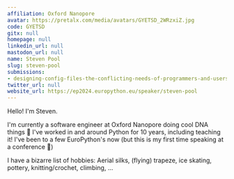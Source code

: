 ```yaml
---
affiliation: Oxford Nanopore
avatar: https://pretalx.com/media/avatars/GYETSD_2WRzxiZ.jpg
code: GYETSD
gitx: null
homepage: null
linkedin_url: null
mastodon_url: null
name: Steven Pool
slug: steven-pool
submissions:
- designing-config-files-the-conflicting-needs-of-programmers-and-users
twitter_url: null
website_url: https://ep2024.europython.eu/speaker/steven-pool
---
```


Hello! I'm Steven.

I'm currently a software engineer at Oxford Nanopore doing cool DNA things 🧬 I've worked in and around Python for 10 years, including teaching it! I've been to a few EuroPython's now (but this is my first time speaking at a conference 🫣)

I have a bizarre list of hobbies: Aerial silks, (flying) trapeze, ice skating, pottery, knitting/crochet, climbing, ...
